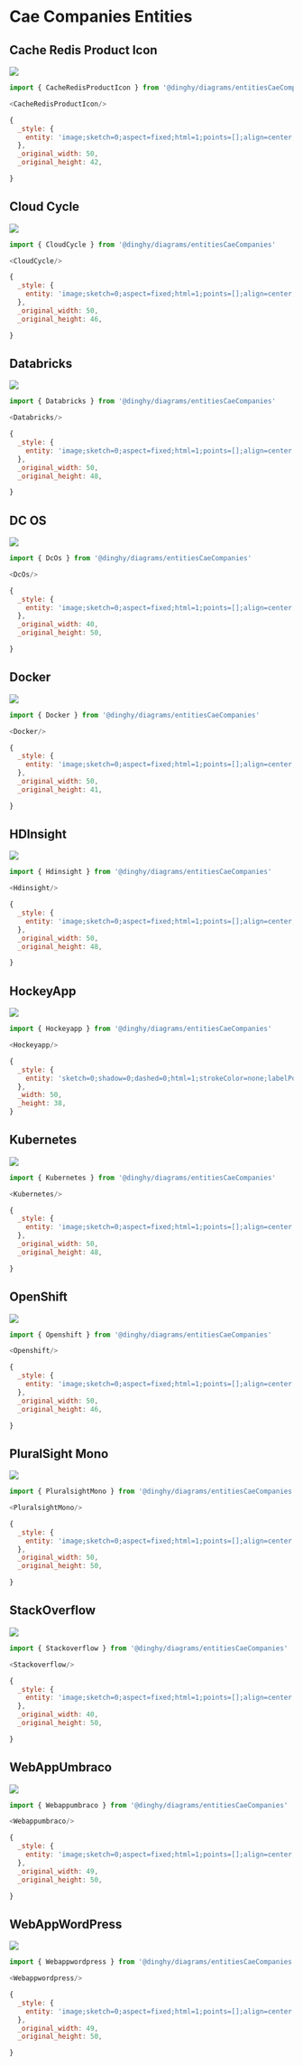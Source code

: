 
# Cae Companies Entities


## Cache Redis Product Icon

<Tabs>
  <TabItem value="Preview">

![](./cache-redis-product-icon.png#drawio)

  </TabItem>
  <TabItem value="Usage">
    
```js
import { CacheRedisProductIcon } from '@dinghy/diagrams/entitiesCaeCompanies'

<CacheRedisProductIcon/>
```

  </TabItem>
  <TabItem value="Definition">
    
```js
{
  _style: {
    entity: 'image;sketch=0;aspect=fixed;html=1;points=[];align=center;fontSize=12;image=img/lib/mscae/Cache_Redis_Product.svg;strokeColor=none;',
  },
  _original_width: 50,
  _original_height: 42,

}
```

  </TabItem>
</Tabs>


## Cloud Cycle

<Tabs>
  <TabItem value="Preview">

![](./cloud-cycle.png#drawio)

  </TabItem>
  <TabItem value="Usage">
    
```js
import { CloudCycle } from '@dinghy/diagrams/entitiesCaeCompanies'

<CloudCycle/>
```

  </TabItem>
  <TabItem value="Definition">
    
```js
{
  _style: {
    entity: 'image;sketch=0;aspect=fixed;html=1;points=[];align=center;fontSize=12;image=img/lib/mscae/Cloud_Cycle.svg;strokeColor=none;',
  },
  _original_width: 50,
  _original_height: 46,

}
```

  </TabItem>
</Tabs>


## Databricks

<Tabs>
  <TabItem value="Preview">

![](./databricks.png#drawio)

  </TabItem>
  <TabItem value="Usage">
    
```js
import { Databricks } from '@dinghy/diagrams/entitiesCaeCompanies'

<Databricks/>
```

  </TabItem>
  <TabItem value="Definition">
    
```js
{
  _style: {
    entity: 'image;sketch=0;aspect=fixed;html=1;points=[];align=center;fontSize=12;image=img/lib/mscae/Databricks.svg;strokeColor=none;',
  },
  _original_width: 50,
  _original_height: 48,

}
```

  </TabItem>
</Tabs>


## DC OS

<Tabs>
  <TabItem value="Preview">

![](./dc-os.png#drawio)

  </TabItem>
  <TabItem value="Usage">
    
```js
import { DcOs } from '@dinghy/diagrams/entitiesCaeCompanies'

<DcOs/>
```

  </TabItem>
  <TabItem value="Definition">
    
```js
{
  _style: {
    entity: 'image;sketch=0;aspect=fixed;html=1;points=[];align=center;fontSize=12;image=img/lib/mscae/DC_OS.svg;strokeColor=none;',
  },
  _original_width: 40,
  _original_height: 50,

}
```

  </TabItem>
</Tabs>


## Docker

<Tabs>
  <TabItem value="Preview">

![](./docker.png#drawio)

  </TabItem>
  <TabItem value="Usage">
    
```js
import { Docker } from '@dinghy/diagrams/entitiesCaeCompanies'

<Docker/>
```

  </TabItem>
  <TabItem value="Definition">
    
```js
{
  _style: {
    entity: 'image;sketch=0;aspect=fixed;html=1;points=[];align=center;fontSize=12;image=img/lib/mscae/Docker.svg;strokeColor=none;',
  },
  _original_width: 50,
  _original_height: 41,

}
```

  </TabItem>
</Tabs>


## HDInsight

<Tabs>
  <TabItem value="Preview">

![](./hdinsight.png#drawio)

  </TabItem>
  <TabItem value="Usage">
    
```js
import { Hdinsight } from '@dinghy/diagrams/entitiesCaeCompanies'

<Hdinsight/>
```

  </TabItem>
  <TabItem value="Definition">
    
```js
{
  _style: {
    entity: 'image;sketch=0;aspect=fixed;html=1;points=[];align=center;fontSize=12;image=img/lib/mscae/HDInsight.svg;strokeColor=none;',
  },
  _original_width: 50,
  _original_height: 48,

}
```

  </TabItem>
</Tabs>


## HockeyApp

<Tabs>
  <TabItem value="Preview">

![](./hockeyapp.png#drawio)

  </TabItem>
  <TabItem value="Usage">
    
```js
import { Hockeyapp } from '@dinghy/diagrams/entitiesCaeCompanies'

<Hockeyapp/>
```

  </TabItem>
  <TabItem value="Definition">
    
```js
{
  _style: {
    entity: 'sketch=0;shadow=0;dashed=0;html=1;strokeColor=none;labelPosition=center;verticalLabelPosition=bottom;verticalAlign=top;align=center;shape=mxgraph.mscae.cloud.hockeyapp;fillColor=#0079D6;pointerEvents=1;',
  },
  _width: 50,
  _height: 38,
}
```

  </TabItem>
</Tabs>


## Kubernetes

<Tabs>
  <TabItem value="Preview">

![](./kubernetes.png#drawio)

  </TabItem>
  <TabItem value="Usage">
    
```js
import { Kubernetes } from '@dinghy/diagrams/entitiesCaeCompanies'

<Kubernetes/>
```

  </TabItem>
  <TabItem value="Definition">
    
```js
{
  _style: {
    entity: 'image;sketch=0;aspect=fixed;html=1;points=[];align=center;fontSize=12;image=img/lib/mscae/Kubernetes.svg;strokeColor=none;',
  },
  _original_width: 50,
  _original_height: 48,

}
```

  </TabItem>
</Tabs>


## OpenShift

<Tabs>
  <TabItem value="Preview">

![](./openshift.png#drawio)

  </TabItem>
  <TabItem value="Usage">
    
```js
import { Openshift } from '@dinghy/diagrams/entitiesCaeCompanies'

<Openshift/>
```

  </TabItem>
  <TabItem value="Definition">
    
```js
{
  _style: {
    entity: 'image;sketch=0;aspect=fixed;html=1;points=[];align=center;fontSize=12;image=img/lib/mscae/OpenShift.svg;strokeColor=none;',
  },
  _original_width: 50,
  _original_height: 46,

}
```

  </TabItem>
</Tabs>


## PluralSight Mono

<Tabs>
  <TabItem value="Preview">

![](./pluralsight-mono.png#drawio)

  </TabItem>
  <TabItem value="Usage">
    
```js
import { PluralsightMono } from '@dinghy/diagrams/entitiesCaeCompanies'

<PluralsightMono/>
```

  </TabItem>
  <TabItem value="Definition">
    
```js
{
  _style: {
    entity: 'image;sketch=0;aspect=fixed;html=1;points=[];align=center;fontSize=12;image=img/lib/mscae/PluralSight_mono.svg;strokeColor=none;',
  },
  _original_width: 50,
  _original_height: 50,

}
```

  </TabItem>
</Tabs>


## StackOverflow

<Tabs>
  <TabItem value="Preview">

![](./stackoverflow.png#drawio)

  </TabItem>
  <TabItem value="Usage">
    
```js
import { Stackoverflow } from '@dinghy/diagrams/entitiesCaeCompanies'

<Stackoverflow/>
```

  </TabItem>
  <TabItem value="Definition">
    
```js
{
  _style: {
    entity: 'image;sketch=0;aspect=fixed;html=1;points=[];align=center;fontSize=12;image=img/lib/mscae/StackOverflow.svg;strokeColor=none;',
  },
  _original_width: 40,
  _original_height: 50,

}
```

  </TabItem>
</Tabs>


## WebAppUmbraco

<Tabs>
  <TabItem value="Preview">

![](./webappumbraco.png#drawio)

  </TabItem>
  <TabItem value="Usage">
    
```js
import { Webappumbraco } from '@dinghy/diagrams/entitiesCaeCompanies'

<Webappumbraco/>
```

  </TabItem>
  <TabItem value="Definition">
    
```js
{
  _style: {
    entity: 'image;sketch=0;aspect=fixed;html=1;points=[];align=center;fontSize=12;image=img/lib/mscae/WebAppUmbraco.svg;strokeColor=none;',
  },
  _original_width: 49,
  _original_height: 50,

}
```

  </TabItem>
</Tabs>


## WebAppWordPress

<Tabs>
  <TabItem value="Preview">

![](./webappwordpress.png#drawio)

  </TabItem>
  <TabItem value="Usage">
    
```js
import { Webappwordpress } from '@dinghy/diagrams/entitiesCaeCompanies'

<Webappwordpress/>
```

  </TabItem>
  <TabItem value="Definition">
    
```js
{
  _style: {
    entity: 'image;sketch=0;aspect=fixed;html=1;points=[];align=center;fontSize=12;image=img/lib/mscae/WebAppWordPress.svg;strokeColor=none;',
  },
  _original_width: 49,
  _original_height: 50,

}
```

  </TabItem>
</Tabs>

